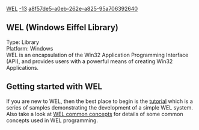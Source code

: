 [[Property:title|WEL]]
[[Property:weight|-13]]
[[Property:uuid|a8f57de5-a0eb-262e-a825-95a706392640]]
==WEL (Windows Eiffel Library)==

Type: Library <br/>
Platform: Windows <br/>

WEL is an encapsulation of the Win32 Application Programming Interface (API), and provides users with a powerful means of creating Win32 Applications. 

==Getting started with WEL==

If you are new to WEL, then the best place to begin is the [[Tutorial|tutorial]]  which is a series of samples demonstrating the development of a simple WEL system. 
Also take a look at [[WEL Common Concepts|WEL common concepts]]  for details of some common concepts used in WEL programming. 

